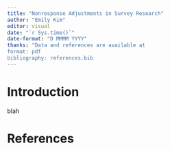```yaml
---
title: "Nonresponse Adjustments in Survey Research"
author: "Emily Kim"
editor: visual
date: "`r Sys.time()`"
date-format: "D MMMM YYYY"
thanks: "Data and references are available at
format: pdf
bibliography: references.bib
---
```


# Introduction

blah

\newpage

# References

